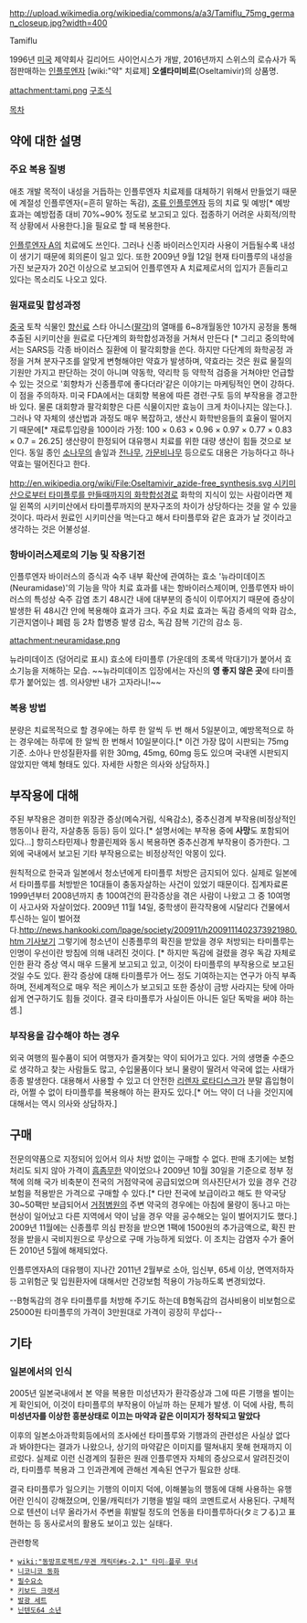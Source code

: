 http://upload.wikimedia.org/wikipedia/commons/a/a3/Tamiflu_75mg_german_closeup.jpg?width=400

Tamiflu

1996년 [[미국]] 제약회사 길리어드 사이언시스가 개발, 2016년까지 스위스의 로슈사가 독점판매하는 [[인플루엔자]] [wiki:"약" 치료제] '''오셀타미비르'''(Oseltamivir)의 상품명.

attachment:tami.png
[[구조식]]

[[목차]]
== 약에 대한 설명 ==
=== 주요 복용 질병 ===
애초 개발 목적이 내성을 거듭하는 인플루엔자 치료제를 대체하기 위해서 만들었기 때문에 계절성 인플루엔자(=흔히 말하는 독감), [[조류 인플루엔자]] 등의 치료 및 예방[* 예방 효과는 예방접종 대비 70%~90% 정도로 보고되고 있다. 접종하기 어려운 사회적/의학적 상황에서 사용한다.]을 필요로 할 때 복용한다. 

[[인플루엔자 A]]의 치료에도 쓰인다. 그러나 신종 바이러스인지라 사용이 거듭될수록 내성이 생기기 때문에 회의론이 일고 있다. 또한 2009년 9월 12일 현재 타미플루의 내성을 가진 보균자가 20건 이상으로 보고되어 인플루엔자 A 치료제로서의 입지가 흔들리고 있다는 목소리도 나오고 있다.

=== 원재료및 합성과정 ===
[[중국]] 토착 식물인 [[향신료]] 스타 아니스([[팔각]])의 열매를 6~8개월동안 10가지 공정을 통해 추출된 시키미산을 원료로 다단계의 화학합성과정을 거쳐서 만든다 [* 그리고 중의학에서는 SARS등 각종 바이러스 질환에 이 팔각회향을 쓴다. 하지만 다단계의 화학공정 과정을 거쳐 분자구조를 알맞게 변형해야만 약효가 발생하며, 약효라는 것은 원료 물질의 기원만 가지고 판단하는 것이 아니며 약동학, 약리학 등 약학적 검증을 거쳐야만 언급할 수 있는 것으로 '회향차가 신종플루에 좋다더라'같은 이야기는 마케팅적인 면이 강하다. 이 점을 주의하자. 미국 FDA에서는 대회향 복용에 따른 경련·구토 등의 부작용을 경고한 바 있다. 물론 대회향과 팔각회향은 다른 식물이지만 효능이 크게 차이나지는 않는다.]. 그러나 약 자체의 생산법과 과정도 매우 복잡하고, 생산시 화학반응들의 효율이 떨어지기 때문에[* 재료투입량을 100이라 가정: 100 × 0.63 × 0.96 × 0.97 × 0.77 × 0.83 × 0.7 = 26.25] 생산량이 한정되어 대유행시 치료를 위한 대량 생산이 힘들 것으로 보인다. 동일 종인 [[소나무]]의 솔잎과 [[전나무]], [[가문비나무]] 등으로도 대용은 가능하다고 하나 약효는 떨어진다고 한다.

[[http://en.wikipedia.org/wiki/File:Oseltamivir_azide-free_synthesis.svg 시키미산으로부터 타미플루를 만들때까지의 화학합성경로]] 화학의 지식이 있는 사람이라면 제일 왼쪽의 시키미산에서 타미플루까지의 분자구조의 차이가 상당하다는 것을 알 수 있을 것이다. 따라서 원료인 시키미산을 먹는다고 해서 타미플루와 같은 효과가 날 것이라고 생각하는 것은 어불성설.


=== 항바이러스제로의 기능 및 작용기전 ===
인플루엔자 바이러스의 증식과 숙주 내부 확산에 관여하는 효소 '뉴라미데이즈(Neuramidase)'의 기능을 막아 치료 효과를 내는 항바이러스제이며, 인플루엔자 바이러스의 특성상 숙주 감염 초기 48시간 내에 대부분의 증식이 이루어지기 때문에 증상이 발생한 뒤 48시간 안에 복용해야 효과가 크다. 주요 치료 효과는 독감 증세의 악화 감소, 기관지염이나 폐렴 등 2차 합병증 발생 감소, 독감 잠복 기간의 감소 등.

attachment:neuramidase.png

뉴라미데이즈 (덩어리로 표시) 효소에 타미플루 (가운데의 초록색 막대기)가 붙어서 효소기능을 저해하는 모습. ~~뉴라미데이즈 입장에서는 자신의 '''영 좋지 않은 곳'''에 타미플루가 붙어있는 셈. 의사양반 내가 고자라니!~~

=== 복용 방법 ===
분량은 치료목적으로 할 경우에는 하루 한 알씩 두 번 해서 5일분이고, 예방목적으로 하는 경우에는 하루에 한 알씩 한 번해서 10일분이다.[* 이건 가장 많이 시판되는 75mg 기준. 소아나 만성질환자를 위한 30mg, 45mg, 60mg 등도 있으며 국내엔 시판되지 않았지만 액체 형태도 있다. 자세한 사항은 의사와 상담하자.]

== 부작용에 대해 ==
주된 부작용은 경미한 위장관 증상(메슥거림, 식욕감소), 중추신경계 부작용(비정상적인 행동이나 환각, 자살충동 등등) 등이 있다.[* 설명서에는 부작용 중에 '''사망'''도 포함되어 있다...] 항히스타민제나 항콜린제와 동시 복용하면 중추신경계 부작용이 증가한다. 그 외에 국내에서 보고된 기타 부작용으로는 비정상적인 악몽이 있다.

원칙적으로 한국과 일본에서 청소년에게 타미플루 처방은 금지되어 있다. 실제로 일본에서 타미플루를 처방받은 10대들이 충동자살하는 사건이 있었기 때문이다. 집계자료론 1999년부터 2008년까지 총 100여건의 환각증상을 겪은 사람이 나왔고 그 중 10여명이 사고사와 자살이었다. 2009년 11월 14일, 중학생이 환각작용에 시달리다 건물에서 투신하는 일이 벌어졌다.[[http://news.hankooki.com/lpage/society/200911/h2009111402373921980.htm 기사보기]] 그렇기에 청소년이 신종플루의 확진을 받았을 경우 처방되는 타미플루는 인명이 우선이란 방침에 의해 내려진 것이다. [* 하지만 독감에 걸렸을 경우 독감 자체로 인한 환각 증상 역시 매우 드물게 보고되고 있고, 이것이 타미플루의 부작용으로 보고된 것일 수도 있다. 환각 증상에 대해 타미플루가 어느 정도 기여하는지는 연구가 아직 부족하며, 전세계적으로 매우 적은 케이스가 보고되고 또한 증상이 금방 사라지는 탓에 아마 쉽게 연구하기도 힘들 것이다. 결국 타미플루가 사실이든 아니든 일단 독박을 써야 하는 셈.]

=== 부작용을 감수해야 하는 경우 ===
외국 여행의 필수품이 되어 여행자가 즐겨찾는 약이 되어가고 있다. 거의 생명줄 수준으로 생각하고 찾는 사람들도 많고, 수입물품이다 보니 물량이 딸려서 약국에 없는 사태가 종종 발생한다. 대용해서 사용할 수 있고 더 안전한 [[리렌자 로타디스크]]가 분말 흡입형이라, 어쩔 수 없이 타미플루를 복용해야 하는 환자도 있다.[* 어느 약이 더 나을 것인지에 대해서는 역시 의사와 상담하자.]

== 구매 ==
전문의약품으로 지정되어 있어서 의사 처방 없이는 구매할 수 없다. 판매 초기에는 보험처리도 되지 않아 가격이 [[흠좀무]]한 약이었으나 2009년 10월 30일을 기준으로 정부 정책에 의해 국가 비축분이 전국의 거점약국에 공급되었으며 의사진단서가 있을 경우 건강보험을 적용받은 가격으로 구매할 수 있다.[* 다만 전국에 보급이라고 해도 한 약국당 30~50팩만 보급되어서 [[거점병원]]의 주변 약국의 경우에는 아침에 물량이 동나고 마는 현상이 일어났고 다른 지역에서 약이 남을 경우 약을 공수해오는 일이 벌어지기도 했다.] 2009년 11월에는 신종플루 의심 판정을 받으면 1팩에 1500원의 추가금액으로, 확진 판정을 받을시 국비지원으로 무상으로 구매 가능하게 되었다. 이 조치는 감염자 수가 줄어든 2010년 5월에 해제되었다.

인플루엔자A의 대유행이 지나간 2011년 2월부로 소아, 임신부, 65세 이상, 면역저하자 등 고위험군 및 입원환자에 대해서만 건강보험 적용이 가능하도록 변경되었다.

--B형독감의 경우 타미플루를 처방해 주기도 하는데 B형독감의 검사비용이 비보험으로 25000원 타미플루의 가격이 3만원대로 가격이 굉장히 무섭다--
== 기타 ==
=== 일본에서의 인식 ===
2005년 일본국내에서 본 약을 복용한 미성년자가 환각증상과 그에 따른 기행을 벌이는게 확인되어, 이것이 타미플루의 부작용이 아닐까 하는 문제가 발생. 이 덕에 사람, 특히 '''미성년자를 이상한 흥분상태로 이끄는 마약과 같은 이미지가 정착되고 말았다'''

이후의 일본소아과학회등에서의 조사에선 타미플루와 기행과의 관련성은 사실상 없다과 봐야한다는 결과가 나왔으나, 상기의 마약같은 이미지를 떨쳐내지 못해 현재까지 이르렀다. 실제로 이런 신경계의 질환은 원래 인플루엔자 자체의 증상으로서 알려진것이라, 타미플루 복용과 그 인과관계에 관해선 계속된 연구가 필요한 상태.

결국 타미플루가 일으키는 기행의 이미지 덕에, 이해불능의 행동에 대해 사용하는 유행어란 인식이 강해졌으며, 인물/캐릭터가 기행을 벌일 때의 코멘트로서 사용된다. 구체적으로 텐션이 너무 올라가서 주변을 휘발릴 정도의 언동을 타미플루하다(タミフる)고 표현하는 등 동사로서의 활용도 보이고 있는 실태다.

관련항목
 * [[wiki:"동방프로젝트/무겐 캐릭터#s-2.1" 타미☆플루 무녀]]
 * [[니코니코 동화]]
 * [[필수요소]]
 * [[키보드 크랫셔]]
 * [[발광 세트]]
 * [[닌텐도64 소년]]
